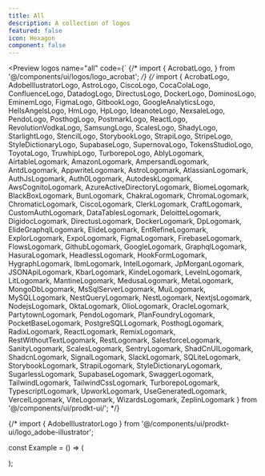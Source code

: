 ```yaml
---
title: All
description: A collection of logos
featured: false
icon: Hexagon
component: false
---
```


<Preview logos name="all" code={`
{/* import {
  AcrobatLogo,
} from '@/components/ui/logos/logo_acrobat'; */}
{/* import { AcrobatLogo, AdobeIllustratorLogo, AstroLogo, CiscoLogo, CocaColaLogo, ConfluenceLogo, DatadogLogo, DirectusLogo, DockerLogo, DominosLogo, EminemLogo, FigmaLogo, GitbookLogo, GoogleAnalyticsLogo, HellsAngelsLogo, HmLogo, HpLogo, IdeanoteLogo, NexsaleLogo, PendoLogo, PosthogLogo, PostmarkLogo, ReactLogo, RevolutionVodkaLogo, SamsungLogo, ScalesLogo, ShadyLogo, StarlightLogo, StencilLogo, StorybookLogo, StrapiLogo, StripeLogo, StyleDictionaryLogo, SupabaseLogo, SupernovaLogo, TokensStudioLogo, ToyotaLogo, TruwhipLogo, TurborepoLogo, AblyLogomark, AirtableLogomark, AmazonLogomark, AmpersandLogomark, AntdLogomark, AppwriteLogomark, AstroLogomark, AtlassianLogomark, AuthJsLogomark, Auth0Logomark, AutodeskLogomark, AwsCognitoLogomark, AzureActiveDirectoryLogomark, BiomeLogomark, BlackBoxLogomark, BunLogomark, ChakraLogomark, ChromaLogomark, ChromaticLogomark, CiscoLogomark, ClerkLogomark, CraftLogomark, CustomAuthLogomark, DataTablesLogomark, DeloitteLogomark, DigidocLogomark, DirectusLogomark, DockerLogomark, DpLogomark, ElideGraphqlLogomark, ElideLogomark, EntRefineLogomark, ExplorLogomark, ExpoLogomark, FigmaLogomark, FirebaseLogomark, FlowsLogomark, GithubLogomark, GoogleLogomark, GraphqlLogomark, HasuraLogomark, HeadlessLogomark, HookFormLogomark, HygraphLogomark, IbmLogomark, IntelLogomark, JpMorganLogomark, JSONApiLogomark, KbarLogomark, KindeLogomark, LevelnLogomark, LitLogomark, MantineLogomark, MedusaLogomark, MetaLogomark, MongoDbLogomark, MsSqlServerLogomark, MuiLogomark, MySQLLogomark, NestQueryLogomark, NestLogomark, NextjsLogomark, NodejsLogomark, OktaLogomark, OlioLogomark, OracleLogomark, PartytownLogomark, PendoLogomark, PlanFoundryLogomark, PocketBaseLogomark, PostgreSQLLogomark, PosthogLogomark, RadixLogomark, ReactLogomark, RemixLogomark, RestWithoutTextLogomark, RestLogomark, SalesforceLogomark, SanityLogomark, ScalesLogomark, SentryLogomark, ShadCnUILogomark, ShadcnLogomark, SignalLogomark, SlackLogomark, SQLiteLogomark, StorybookLogomark, StrapiLogomark, StyleDictionaryLogomark, SugarlessLogomark, SupabaseLogomark, SwaggerLogomark, TailwindLogomark, TailwindCssLogomark, TurborepoLogomark, TypescriptLogomark, UpworkLogomark, UseGeneratedLogomark, VercelLogomark, ViteLogomark, WizardsLogomark, ZeplinLogomark } from '@/components/ui/prodkt-ui/'; */}

{/* import { AdobeIllustratorLogo } from '@/components/ui/prodkt-ui/logo_adobe-illustrator';

const Example = () => (
    <div className="flex flex-col gap-4 p-8">
<All />
    </div>
);

